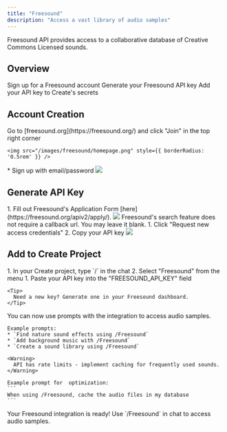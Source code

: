 ```yaml
---
title: "Freesound"
description: "Access a vast library of audio samples"
---
```


Freesound API provides access to a collaborative database of Creative Commons Licensed sounds.

## Overview

<CardGroup cols={2}>
  <Card title="Create Account" icon="user">
    Sign up for a Freesound account
  </Card>
  <Card title="Get API Key" icon="key">
    Generate your Freesound API key
  </Card>
  <Card title="Copy into Create" icon="plug">
    Add your API key to Create's secrets
  </Card>
</CardGroup>

## Account Creation

<Steps>
  <Step title="Visit Freesound Website">
    Go to [freesound.org](https://freesound.org/) and click "Join" in the top right corner
    
    <img src="/images/freesound/homepage.png" style={{ borderRadius: '0.5rem' }} />
  </Step>

  <Step title="Choose Signup Method">
    * Sign up with email/password
    <img src="/images/freesound/signup.png" style={{ borderRadius: '0.5rem' }} />
  </Step>
</Steps>

## Generate API Key

<Steps>
  <Step title="Access API Settings">
    1. Fill out Freesound's Application Form [here](https://freesound.org/apiv2/apply/).
    <img src="/images/freesound/application.png" style={{ borderRadius: '0.5rem' }} />   
    <Tip>
      Freesound's search feature does not require a callback url. You may leave it blank.
    </Tip>
  </Step>

  <Step title="Create New Key">
    1. Click "Request new access credentials"
    2. Copy your API key
    <img src="/images/freesound/apigen.png" style={{ borderRadius: '0.5rem' }} />
  </Step>
</Steps>

## Add to Create Project

<Steps>
  <Step title="Add the integration">
    1. In your Create project, type `/` in the chat 
    2. Select "Freesound" from the menu
  </Step>

  <Step title="Add your API key">
    1. Paste your API key into the "FREESOUND_API_KEY" field
    
    <Tip>
      Need a new key? Generate one in your Freesound dashboard.
    </Tip>
  </Step>

  <Step title="Start using">
    You can now use prompts with the integration to access audio samples.

    Example prompts:
    * `Find nature sound effects using /Freesound`
    * `Add background music with /Freesound`
    * `Create a sound library using /Freesound`

    <Warning>
      API has rate limits - implement caching for frequently used sounds.
    </Warning>

    Example prompt for  optimization:
    ```
    When using /Freesound, cache the audio files in my database
    ```
  </Step>
</Steps>

<Note type="success">
  Your Freesound integration is ready! Use `/Freesound` in chat to access audio samples.
</Note>
